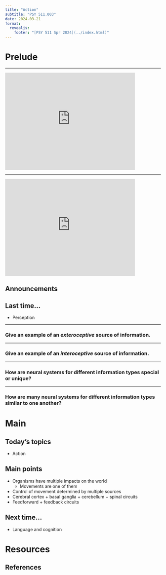 ```yaml
---
title: "Action"
subtitle: "PSY 511.003"
date: 2024-03-21
format: 
  revealjs:
    footer: "[PSY 511 Spr 2024](../index.html)"
---
```


# Prelude

---

<iframe width="420" height="315" src="https://www.youtube.com/embed/Gs069dndIYk" title="YouTube video player" frameborder="0" allow="accelerometer; autoplay; clipboard-write; encrypted-media; gyroscope; picture-in-picture" allowfullscreen></iframe>
<!-- September Earth Wind & Fire 3:35-->

---

<iframe width="420" height="315" src="https://www.youtube.com/embed/XaI5IRuS2aE" frameborder="0" allowfullscreen></iframe>

<!-- This Land is Your Land, Guthrie -->

## Announcements

## Last time...

- Perception

---

### Give an example of an *exteroceptive* source of information.

---

### Give an example of an *interoceptive* source of information.

---

### How are neural systems for different information types special or unique?

---

### How are many neural systems for different information types similar to one another?

# Main

## Today's topics

- Action

## Main points

- Organisms have multiple impacts on the world
  - Movements are one of them
- Control of movement determined by multiple sources
- Cerebral cortex + basal ganglia + cerebellum + spinal circuits
- Feedforward + feedback circuits

## Next time...

- Language and cognition

# Resources

## References
